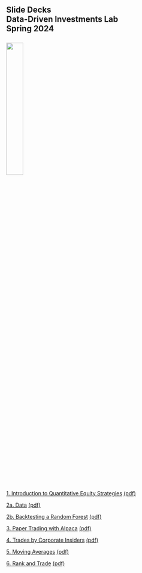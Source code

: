 ## Slide Decks<br>Data-Driven Investments Lab<br>Spring 2024<br><br>![](images/RiceBusiness-transparent-logo-sm.png){width=30%} 

[1. Introduction to Quantitative Equity Strategies](01_intro.slides.html){target="_blank"} [(pdf)](pdfs/01_intro.slides.pdf){target="_blank"}<br>

[2a. Data](02_data.slides.html){target="_blank"} [(pdf)](pdfs/02_data.slides.pdf){target="_blank"}<br>

[2b. Backtesting a Random Forest](02_backtest_random_forest.slides.html){target="_blank"} [(pdf)](pdfs/02_backtest_random_forest.slides.pdf){target="_blank"}<br>

[3. Paper Trading with Alpaca](03_alpaca.html){target="_blank"} [(pdf)](pdfs/03_alpaca.slides.pdf){target="_blank"} <br>

[4. Trades by Corporate Insiders](04_insider_trading.html){target="_blank"} [(pdf)](pdfs/04_insider_trading.slides.pdf){target="_blank"} <br>

[5. Moving Averages](05-moving_averages.html){target="_blank"} [(pdf)](pdfs/05-moving_averages.slides.pdf){target="_blank"} <br>

[6. Rank and Trade](06-rank_trade.html){target="_blank"} [(pdf)](pdfs/06-rank_trade.slides.pdf){target="_blank"} <br>
